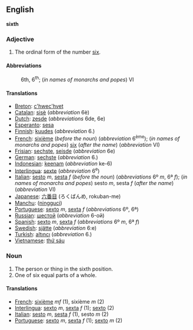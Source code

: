 ==English==
'''sixth'''

===Adjective===

# The ordinal form of the number [[six]].

====Abbreviations====
:6th, 6<sup>th</sup>; (''in names of monarchs and popes'') VI

====Translations====

*[[Breton]]: [[c'hwec'hvet]]
*[[Catalan]]: [[sisè]] (''abbreviation'' 6è)
*[[Dutch]]: [[zesde]] (''abbreviations'' 6de, 6e)
*[[Esperanto]]: [[sesa]]
*[[Finnish]]: [[kuudes]] (''abbreviation'' 6.)
*[[French]]: [[sixième]] (''before the noun'') (''abbreviation'' 6<sup>ème</sup>); (''in names of monarchs and popes'') [[six]] (''after the name'') (''abbreviation'' VI)
*[[Frisian]]: [[sechste]], [[seisde]] (''abbreviation'' 6e)
*[[German]]: [[sechste]] (''abbreviation'' 6.)
*[[Indonesian]]: [[keenam]] (''abbreviation'' ke-6)
*[[Interlingua]]: [[sexte]] (''abbreviation'' 6<sup>e</sup>)
*[[Italian]]: [[sesto]] ''m'', [[sesta]] ''f'' (''before the noun'') (''abbreviations'' 6º ''m'', 6ª ''f''); (''in names of monarchs and popes'') sesto ''m'', sesta ''f'' (''after the name'') (''abbreviation'' VI)
*[[Japanese]]: [[六番目]] (ろくばんめ, rokuban-me)
*[[Manchu]]: ([[ningguci]])
*[[Portuguese]]: [[sexto]] ''m'', [[sexta]] ''f'' (''abbreviations'' 6º, 6ª)
*[[Russian]]: [[шестой]] (''abbreviation'' 6-ой)
*[[Spanish]]: [[sexto]] ''m'', [[sexta]] ''f'' (''abbreviations'' 6º ''m'', 6ª ''f'')
*[[Swedish]]: [[sjätte]] (''abbreviation'' 6:e)
*[[Turkish]]: [[altıncı]] (''abbreviation'' 6.)
*[[Vietnamese]]: [[thứ sáu]]

===Noun===

#The person or thing in the sixth position.
#One of six equal parts of a whole.

====Translations====

*[[French]]: [[sixième]] ''mf'' (1), sixième ''m'' (2)
*[[Interlingua]]: [[sexto]] ''m'', [[sexta]] ''f'' (1); [[sexto]] (2)
*[[Italian]]: [[sesto]] ''m'', [[sesta]] ''f'' (1), sesto ''m'' (2)
*[[Portuguese]]: [[sexto]] ''m'', [[sexta]] ''f'' (1); [[sexto]] ''m'' (2)